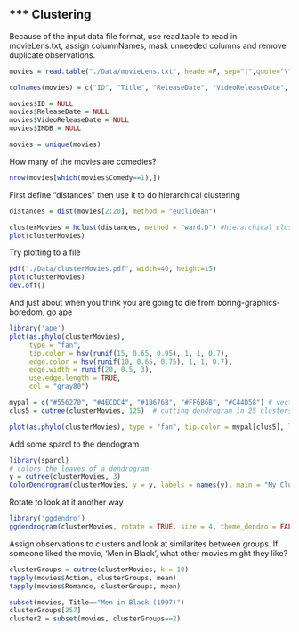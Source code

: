 *** Clustering
---
Because of the input data file format, use read.table to read in movieLens.txt, assign columnNames, mask unneeded columns and remove duplicate observations.
```r
movies = read.table("./Data/movieLens.txt", header=F, sep="|",quote="\"")

colnames(movies) = c("ID", "Title", "ReleaseDate", "VideoReleaseDate", "IMDB", "Unknown", "Action", "Adventure", "Animation", "Childrens", "Comedy", "Crime", "Documentary", "Drama", "Fantasy", "FilmNoir", "Horror", "Musical", "Mystery", "Romance", "SciFi", "Thriller", "War", "Western")

movies$ID = NULL
movies$ReleaseDate = NULL
movies$VideoReleaseDate = NULL
movies$IMDB = NULL

movies = unique(movies)
```
How many of the movies are comedies?
```r
nrow(movies[which(movies$Comedy==1),])
```
First define "distances" then use it to do hierarchical clustering
```r
distances = dist(movies[2:20], method = "euclidean")

clusterMovies = hclust(distances, method = "ward.D") #hierarchical clustering
plot(clusterMovies)
```
Try plotting to a file
```r
pdf("./Data/clusterMovies.pdf", width=40, height=15)
plot(clusterMovies)
dev.off()
```
And just about when you think you are going to die from boring-graphics-boredom, go ape
```r
library('ape')
plot(as.phylo(clusterMovies), 
     type = "fan", 
     tip.color = hsv(runif(15, 0.65, 0.95), 1, 1, 0.7), 
     edge.color = hsv(runif(10, 0.65, 0.75), 1, 1, 0.7), 
     edge.width = runif(20, 0.5, 3), 
     use.edge.length = TRUE, 
     col = "gray80")

mypal = c("#556270", "#4ECDC4", "#1B676B", "#FF6B6B", "#C44D58") # vector of colors
clus5 = cutree(clusterMovies, 125)  # cutting dendrogram in 25 clusters

plot(as.phylo(clusterMovies), type = "fan", tip.color = mypal[clus5], label.offset = 1, col = "red")
```
Add some sparcl to the dendogram
```r
library(sparcl)
# colors the leaves of a dendrogram
y = cutree(clusterMovies, 3)
ColorDendrogram(clusterMovies, y = y, labels = names(y), main = "My Cluster", branchlength = 80)
```
Rotate to look at it another way
```r
library('ggdendro')
ggdendrogram(clusterMovies, rotate = TRUE, size = 4, theme_dendro = FALSE, color = "tomato")
```
Assign observations to clusters and look at similarites between groups.  If someone liked the movie, 'Men in Black', what other movies might they like?
```r
clusterGroups = cutree(clusterMovies, k = 10)
tapply(movies$Action, clusterGroups, mean)
tapply(movies$Romance, clusterGroups, mean)

subset(movies, Title=="Men in Black (1997)")
clusterGroups[257]
cluster2 = subset(movies, clusterGroups==2)
```
